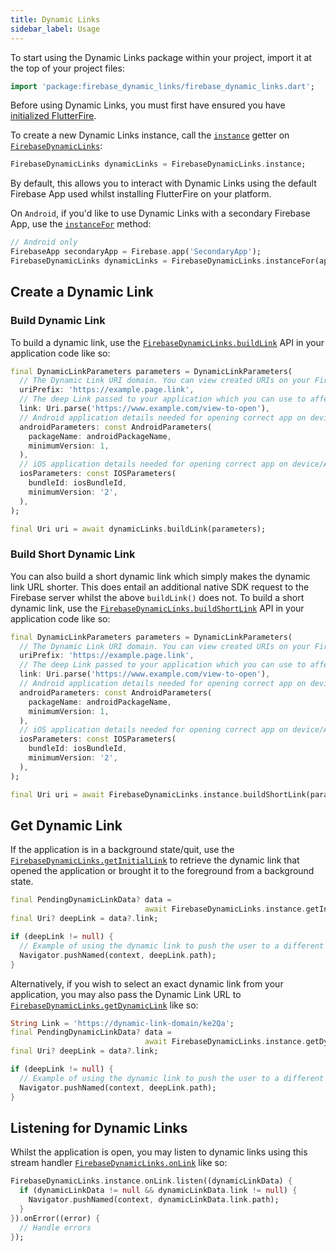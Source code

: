 ```yaml
---
title: Dynamic Links
sidebar_label: Usage
---
```


To start using the Dynamic Links package within your project, import it at the top of your project files:

```dart
import 'package:firebase_dynamic_links/firebase_dynamic_links.dart';
```

Before using Dynamic Links, you must first have ensured you have [initialized FlutterFire](../overview.mdx#initializing-flutterfire).

To create a new Dynamic Links instance, call the [`instance`](!firebase_dynamic_links.FirebaseDynamicLinks.instance) getter on [`FirebaseDynamicLinks`](!firebase_dynamic_links.FirebaseDynamicLinks):

```dart
FirebaseDynamicLinks dynamicLinks = FirebaseDynamicLinks.instance;
```

By default, this allows you to interact with Dynamic Links using the default Firebase App used whilst installing FlutterFire on your
platform.


On `Android`, if you'd like to use Dynamic Links with a secondary Firebase App, use the [`instanceFor`](!firebase_dynamic_links.FirebaseDynamicLinks.instanceFor) method:

```dart
// Android only
FirebaseApp secondaryApp = Firebase.app('SecondaryApp');
FirebaseDynamicLinks dynamicLinks = FirebaseDynamicLinks.instanceFor(app: secondaryApp);
```

## Create a Dynamic Link

### Build Dynamic Link

To build a dynamic link, use the [`FirebaseDynamicLinks.buildLink`](!firebase_dynamic_links.buildLink) API in your application code like so:

```dart highlight={18}
final DynamicLinkParameters parameters = DynamicLinkParameters(
  // The Dynamic Link URI domain. You can view created URIs on your Firebase console
  uriPrefix: 'https://example.page.link',
  // The deep Link passed to your application which you can use to affect change
  link: Uri.parse('https://www.example.com/view-to-open'),
  // Android application details needed for opening correct app on device/Play Store
  androidParameters: const AndroidParameters(
    packageName: androidPackageName,
    minimumVersion: 1,
  ),
  // iOS application details needed for opening correct app on device/App Store
  iosParameters: const IOSParameters(
    bundleId: iosBundleId,
    minimumVersion: '2',
  ),
);

final Uri uri = await dynamicLinks.buildLink(parameters);
```

### Build Short Dynamic Link

You can also build a short dynamic link which simply makes the dynamic link URL shorter. This does entail an additional native SDK
request to the Firebase server whilst the above `buildLink()` does not.  To build a short dynamic link, use the
[`FirebaseDynamicLinks.buildShortLink`](!firebase_dynamic_links.buildShortLink) API in your application code like so:

```dart highlight={18}
final DynamicLinkParameters parameters = DynamicLinkParameters(
  // The Dynamic Link URI domain. You can view created URIs on your Firebase console
  uriPrefix: 'https://example.page.link',
  // The deep Link passed to your application which you can use to affect change
  link: Uri.parse('https://www.example.com/view-to-open'),
  // Android application details needed for opening correct app on device/Play Store
  androidParameters: const AndroidParameters(
    packageName: androidPackageName,
    minimumVersion: 1,
  ),
  // iOS application details needed for opening correct app on device/App Store
  iosParameters: const IOSParameters(
    bundleId: iosBundleId,
    minimumVersion: '2',
  ),
);

final Uri uri = await FirebaseDynamicLinks.instance.buildShortLink(parameters);
```

## Get Dynamic Link

If the application is in a background state/quit, use the [`FirebaseDynamicLinks.getInitialLink`](!firebase_dynamic_links.getInitialLink)
to retrieve the dynamic link that opened the application or brought it to the foreground from a background state.

```dart highlight={2}
final PendingDynamicLinkData? data =
                              await FirebaseDynamicLinks.instance.getInitialLink();
final Uri? deepLink = data?.link;

if (deepLink != null) {
  // Example of using the dynamic link to push the user to a different view
  Navigator.pushNamed(context, deepLink.path);
}
```

Alternatively, if you wish to select an exact dynamic link from your application, you may also pass the Dynamic Link URL to [`FirebaseDynamicLinks.getDynamicLink`](!firebase_dynamic_links.getDynamicLink)
like so:

```dart highlight={3}
String Link = 'https://dynamic-link-domain/ke2Qa';
final PendingDynamicLinkData? data =
                              await FirebaseDynamicLinks.instance.getDynamicLink(Uri.parse(Link));
final Uri? deepLink = data?.link;

if (deepLink != null) {
  // Example of using the dynamic link to push the user to a different view
  Navigator.pushNamed(context, deepLink.path);
}
```


## Listening for Dynamic Links

Whilst the application is open, you may listen to dynamic links using this stream handler [`FirebaseDynamicLinks.onLink`](!firebase_dynamic_links.onLink)
like so:

```dart highlight={1}
FirebaseDynamicLinks.instance.onLink.listen((dynamicLinkData) {
  if (dynamicLinkData != null && dynamicLinkData.link != null) {
    Navigator.pushNamed(context, dynamicLinkData.link.path);
  }
}).onError((error) {
  // Handle errors
});
```




